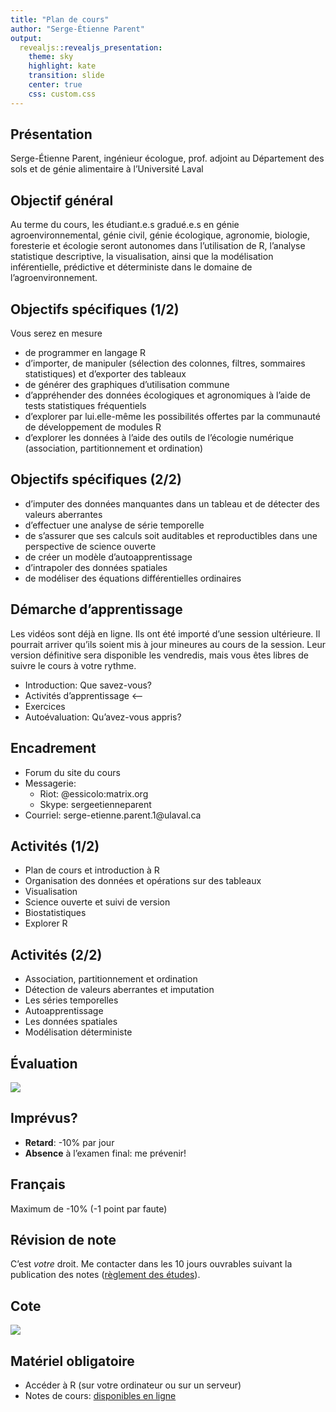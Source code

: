 ```yaml
---
title: "Plan de cours"
author: "Serge-Étienne Parent"
output:
  revealjs::revealjs_presentation:
    theme: sky
    highlight: kate
    transition: slide
    center: true
    css: custom.css
---
```


## Présentation

Serge-Étienne Parent, ingénieur écologue, prof. adjoint au Département des sols et de génie alimentaire à l'Université Laval

## Objectif général

Au terme du cours, les étudiant.e.s gradué.e.s en génie agroenvironnemental, génie civil, génie écologique, agronomie, biologie,
foresterie et écologie seront autonomes dans l'utilisation de R, l'analyse statistique descriptive, la visualisation, ainsi que la
modélisation inférentielle, prédictive et déterministe dans le domaine de l'agroenvironnement.

## Objectifs spécifiques (1/2)

Vous serez en mesure

- de programmer en langage R
- d'importer, de manipuler (sélection des colonnes, filtres, sommaires statistiques) et d'exporter des tableaux
- de générer des graphiques d'utilisation commune
- d'appréhender des données écologiques et agronomiques à l'aide de tests statistiques fréquentiels
- d'explorer par lui.elle-même les possibilités offertes par la communauté de développement de modules R
- d'explorer les données à l'aide des outils de l'écologie numérique (association, partitionnement et ordination)

## Objectifs spécifiques (2/2)

- d'imputer des données manquantes dans un tableau et de détecter des valeurs aberrantes
- d'effectuer une analyse de série temporelle
- de s'assurer que ses calculs soit auditables et reproductibles dans une perspective de science ouverte
- de créer un modèle d'autoapprentissage
- d'intrapoler des données spatiales
- de modéliser des équations différentielles ordinaires

## Démarche d'apprentissage

Les vidéos sont déjà en ligne. Ils ont été importé d'une session ultérieure. Il pourrait arriver qu'ils soient
mis à jour mineures au cours de la session. Leur version définitive sera disponible les vendredis, mais vous êtes libres de suivre le cours à votre rythme.

- Introduction: Que savez-vous?
- Activités d'apprentissage <--
- Exercices
- Autoévaluation: Qu'avez-vous appris?

## Encadrement

- Forum du site du cours
- Messagerie: 
  - Riot: @essicolo:matrix.org
  - Skype: sergeetienneparent
- Courriel: serge-etienne.parent.1@ulaval.ca

## Activités (1/2)

- Plan de cours et introduction à R
- Organisation des données et opérations sur des tableaux
- Visualisation
- Science ouverte et suivi de version
- Biostatistiques
- Explorer R

## Activités (2/2)

- Association, partitionnement et ordination
- Détection de valeurs aberrantes et imputation
- Les séries temporelles
- Autoapprentissage
- Les données spatiales
- Modélisation déterministe

## Évaluation

![](images/01_eval.png)

## Imprévus?

- **Retard**: -10% par jour
- **Absence** à l'examen final: me prévenir!

## Français

Maximum de -10% (-1 point par faute)

## Révision de note

C'est *votre* droit. Me contacter dans les 10 jours ouvrables suivant la publication des notes ([règlement des études](https://www.ulaval.ca/fileadmin/Secretaire_general/Reglements/Reglement_des_etudes.pdf)).

## Cote

![](images/01_bareme.png)

## Matériel obligatoire

- Accéder à R (sur votre ordinateur ou sur un serveur)
- Notes de cours: [disponibles en ligne](https://essicolo.github.io/ecologie-mathematique-R/)
